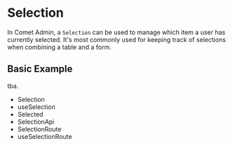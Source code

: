 
<Meta title="Docs/Components/Selection" />

# Selection

In Comet Admin, a `Selection` can be used to manage which item a user has currently selected.
It's most commonly used for keeping track of selections when combining a table and a form.

## Basic Example

<Story id="stories-components-selection-selection--basic-selection" />

tba.

-   Selection
-   useSelection
-   Selected
-   SelectionApi
-   SelectionRoute
-   useSelectionRoute
